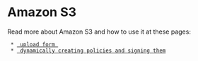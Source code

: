 = Amazon S3 =

Read more about Amazon S3 and how to use it at these pages:

  * [[http://s3.amazonaws.com/doc/s3-example-code/post/post_sample.html | upload form ]]
  * [[http://docs.amazonwebservices.com/AmazonS3/latest/dev/index.html?UploadObjSingleOpPHP.html | dynamically creating policies and signing them]]